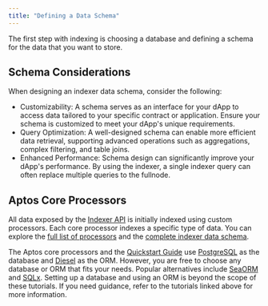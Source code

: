 ```yaml
---
title: "Defining a Data Schema"
---
```


The first step with indexing is choosing a database and defining a schema for the data that you want to store.

## Schema Considerations

When designing an indexer data schema, consider the following:

- Customizability: A schema serves as an interface for your dApp to access data tailored to your specific contract or application.
  Ensure your schema is customized to meet your dApp's unique requirements.
- Query Optimization: A well-designed schema can enable more efficient data retrieval, supporting advanced operations such as aggregations, complex filtering, and table joins.
- Enhanced Performance: Schema design can significantly improve your dApp's performance.
  By using the indexer, a single indexer query can often replace multiple queries to the fullnode.

## Aptos Core Processors

All data exposed by the [Indexer API](/ja/build/indexer/aptos-hosted) is initially indexed using custom processors.
Each core processor indexes a specific type of data.
You can explore the [full list of processors](https://github.com/aptos-labs/aptos-indexer-processors/tree/main/rust/sdk-processor/src/processors) and the [complete indexer data schema](https://github.com/aptos-labs/aptos-indexer-processors/blob/main/rust/processor/src/db/postgres/schema.rs).

The Aptos core processors and the [Quickstart Guide](/ja/build/indexer/indexer-sdk/quickstart) use [PostgreSQL](https://www.postgresql.org/) as the database and [Diesel](https://diesel.rs/) as the ORM.
However, you are free to choose any database or ORM that fits your needs.
Popular alternatives include [SeaORM](https://www.sea-ql.org/SeaORM/) and [SQLx](https://github.com/launchbadge/sqlx).
Setting up a database and using an ORM is beyond the scope of these tutorials.
If you need guidance, refer to the tutorials linked above for more information.
